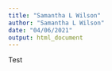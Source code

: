 ```yaml
---
title: "Samantha L Wilson"
author: "Samantha L Wilson"
date: "04/06/2021"
output: html_document
---
```


Test
